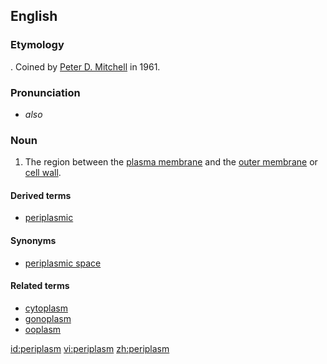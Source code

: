 ==English==

===Etymology===
{{prefix|peri|plasm|lang=en}}. Coined by [[w:Peter D. Mitchell|Peter D. Mitchell]] in 1961.

===Pronunciation===
* {{IPA|ˈpɛəɹiˌplæzm|lang=en}} ''also'' {{IPAchar|ˈpɛəɹəˌplæzm}}

===Noun===
{{en-noun}}
{{wikipedia}}

# {{context|cytology|lang=en}} The region between the [[plasma membrane]] and the [[outer membrane]] or [[cell wall]].

====Derived terms====
* [[periplasmic]]

====Synonyms====
* [[periplasmic space]]

====Related terms====
* [[cytoplasm]]
* [[gonoplasm]]
* [[ooplasm]]

[[id:periplasm]]
[[vi:periplasm]]
[[zh:periplasm]]